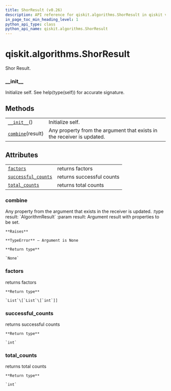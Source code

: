 ```yaml
---
title: ShorResult (v0.26)
description: API reference for qiskit.algorithms.ShorResult in qiskit v0.26
in_page_toc_min_heading_level: 1
python_api_type: class
python_api_name: qiskit.algorithms.ShorResult
---
```


<span id="qiskit-algorithms-shorresult" />

# qiskit.algorithms.ShorResult

<Class id="qiskit.algorithms.ShorResult" isDedicatedPage={true} github="https://github.com/qiskit/qiskit/tree/stable/0.17/qiskit/algorithms/factorizers/shor.py" signature="ShorResult" modifiers="class">
  Shor Result.

  ### \_\_init\_\_

  <Function id="qiskit.algorithms.ShorResult.__init__" signature="__init__()">
    Initialize self. See help(type(self)) for accurate signature.
  </Function>

  ## Methods

  |                                                                                                   |                                                                        |
  | ------------------------------------------------------------------------------------------------- | ---------------------------------------------------------------------- |
  | [`__init__`](#qiskit.algorithms.ShorResult.__init__ "qiskit.algorithms.ShorResult.__init__")()    | Initialize self.                                                       |
  | [`combine`](#qiskit.algorithms.ShorResult.combine "qiskit.algorithms.ShorResult.combine")(result) | Any property from the argument that exists in the receiver is updated. |

  ## Attributes

  |                                                                                                                         |                           |
  | ----------------------------------------------------------------------------------------------------------------------- | ------------------------- |
  | [`factors`](#qiskit.algorithms.ShorResult.factors "qiskit.algorithms.ShorResult.factors")                               | returns factors           |
  | [`successful_counts`](#qiskit.algorithms.ShorResult.successful_counts "qiskit.algorithms.ShorResult.successful_counts") | returns successful counts |
  | [`total_counts`](#qiskit.algorithms.ShorResult.total_counts "qiskit.algorithms.ShorResult.total_counts")                | returns total counts      |

  ### combine

  <Function id="qiskit.algorithms.ShorResult.combine" signature="combine(result)">
    Any property from the argument that exists in the receiver is updated. :type result: `AlgorithmResult` :param result: Argument result with properties to be set.

    **Raises**

    **TypeError** – Argument is None

    **Return type**

    `None`
  </Function>

  ### factors

  <Attribute id="qiskit.algorithms.ShorResult.factors">
    returns factors

    **Return type**

    `List`\[`List`\[`int`]]
  </Attribute>

  ### successful\_counts

  <Attribute id="qiskit.algorithms.ShorResult.successful_counts">
    returns successful counts

    **Return type**

    `int`
  </Attribute>

  ### total\_counts

  <Attribute id="qiskit.algorithms.ShorResult.total_counts">
    returns total counts

    **Return type**

    `int`
  </Attribute>
</Class>

